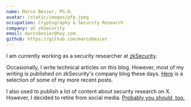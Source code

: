 ```yaml
---
name: Marco Besier, Ph.D.
avatar: /static/images/pfp.jpeg
occupation: Cryptography & Security Research
company: at zkSecurity
email: marcobesier@hey.com
github: https://github.com/marcobesier
---
```


I am currently working as a security researcher at [zkSecurity](https://zksecurity.xyz).

Occasionally, I write technical articles on this blog.
However, most of my writing is published on zkSecurity's company blog these days.
[Here](https://github.com/marcobesier/research) is a selection of some of my more recent posts.

I also used to publish a lot of content about security research on X.
However, I decided to retire from social media.
[Probably you should, too.](https://www.youtube.com/watch?v=3E7hkPZ-HTk)
